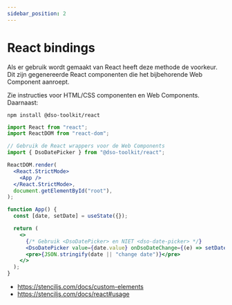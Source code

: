 ```yaml
---
sidebar_position: 2
---
```


# React bindings

Als er gebruik wordt gemaakt van React heeft deze methode de voorkeur. Dit zijn gegenereerde React componenten die het bijbehorende Web Component aanroept.

Zie instructies voor HTML/CSS componenten en Web Components. Daarnaast:

```
npm install @dso-toolkit/react
```

```jsx
import React from "react";
import ReactDOM from "react-dom";

// Gebruik de React wrappers voor de Web Components
import { DsoDatePicker } from "@dso-toolkit/react";

ReactDOM.render(
  <React.StrictMode>
    <App />
  </React.StrictMode>,
  document.getElementById("root"),
);

function App() {
  const [date, setDate] = useState({});

  return (
    <>
      {/* Gebruik <DsoDatePicker> en NIET <dso-date-picker> */}
      <DsoDatePicker value={date.value} onDsoDateChange={(e) => setDate(e.detail)} />
      <pre>{JSON.stringify(date || "change date")}</pre>
    </>
  );
}
```

- https://stenciljs.com/docs/custom-elements
- https://stenciljs.com/docs/react#usage
